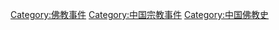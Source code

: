 [[Category:佛教事件|Category:佛教事件]]
[[Category:中国宗教事件|Category:中国宗教事件]]
[[Category:中国佛教史|Category:中国佛教史]]